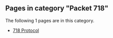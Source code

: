 <!-- DO NOT EDIT BELOW THIS LINE, OR CHANGE THIS COMMENT, CODE AUTOMATICALLY GENERATED BY category.sh -->
== '''Pages in category "Packet 718"''' ==
The following 1 pages are in this category.
* [[718 Protocol]]
